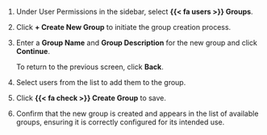 1. Under User Permissions in the sidebar, select **{{< fa users >}} Groups**.

1. Click **+ Create New Group** to initiate the group creation process.

1. Enter a **Group Name** and **Group Description** for the new group and click **Continue**.

    To return to the previous screen, click **Back**.

1. Select users from the list to add them to the group.

1. Click **{{< fa check >}} Create Group** to save.

1. Confirm that the new group is created and appears in the list of available groups, ensuring it is correctly configured for its intended use.